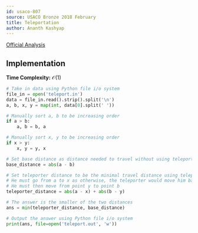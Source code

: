 ```yaml
---
id: usaco-807
source: USACO Bronze 2018 February
title: Teleportation
author: Ananth Kashyap
---
```


[Official Analysis](http://www.usaco.org/current/data/sol_teleport_bronze_feb18.html)

## Implementation

**Time Complexity:** $\mathcal{O}(1)$

<LanguageSection>

<PySection>

```python
# Take in data using Python file i/o system
file_in = open('teleport.in')
data = file_in.read().strip().split('\n')
a, b, x, y = map(int, data[0].split(' '))

# Manually sort a, b to be increasing order
if a > b:
    a, b = b, a

# Manually sort x, y to be increasing order
if x > y:
    x, y = y, x

# Set base distance as distance needed to travel without using teleporter
base_distance = abs(a - b)

# Set teleporter distance to be the minimal travel distance using teleporter
# He must go from a to x as otherwise, the teleporter would move him backwards
# He must then move from point y to point b
teleporter_distance = abs(a - x) + abs(b - y)

# The answer is the smaller of the two distances
ans = min(teleporter_distance, base_distance)

# Output the answer using Python file i/o system
print(ans, file=open('teleport.out', 'w'))
```

</PySection>

</LanguageSection>
